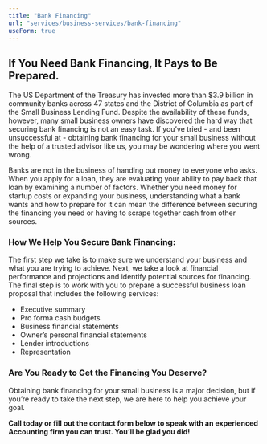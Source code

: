 ```yaml
---
title: "Bank Financing"
url: "services/business-services/bank-financing"
useForm: true
---
```


**If You Need Bank Financing, It Pays to Be Prepared.**
-------------------------------------------------------

The US Department of the Treasury has invested more than $3.9 billion in community banks across 47 states and the District of Columbia as part of the Small Business Lending Fund. Despite the availability of these funds, however, many small business owners have discovered the hard way that securing bank financing is not an easy task. If you’ve tried - and been unsuccessful at - obtaining bank financing for your small business without the help of a trusted advisor like us, you may be wondering where you went wrong.

Banks are not in the business of handing out money to everyone who asks. When you apply for a loan, they are evaluating your ability to pay back that loan by examining a number of factors. Whether you need money for startup costs or expanding your business, understanding what a bank wants and how to prepare for it can mean the difference between securing the financing you need or having to scrape together cash from other sources. 

### How We Help You Secure Bank Financing:

The first step we take is to make sure we understand your business and what you are trying to achieve. Next, we take a look at financial performance and projections and identify potential sources for financing. The final step is to work with you to prepare a successful business loan proposal that includes the following services:

*   Executive summary
*   Pro forma cash budgets
*   Business financial statements
*   Owner’s personal financial statements
*   Lender introductions
*   Representation

### Are You Ready to Get the Financing You Deserve?

Obtaining bank financing for your small business is a major decision, but if you’re ready to take the next step, we are here to help you achieve your goal.

**Call today or fill out the contact form below to speak with an experienced Accounting firm you can trust. You’ll be glad you did!**
